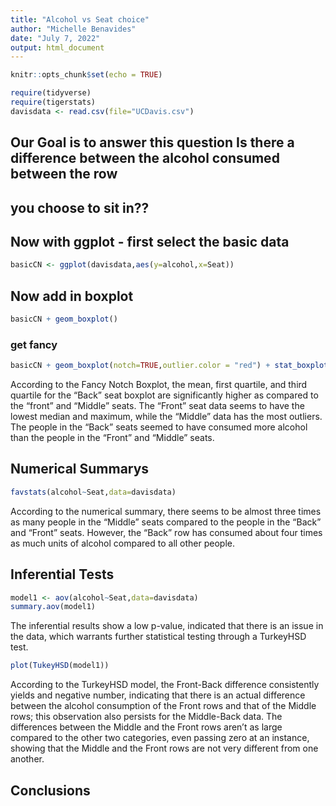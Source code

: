 ```yaml
---
title: "Alcohol vs Seat choice"
author: "Michelle Benavides"
date: "July 7, 2022"
output: html_document
---
```


```r
knitr::opts_chunk$set(echo = TRUE)
```

```r
require(tidyverse)
require(tigerstats)
davisdata <- read.csv(file="UCDavis.csv")
```
## Our Goal is to answer this question Is there a difference between the alcohol consumed between the row
## you choose to sit in??

## Now with ggplot - first select the basic data

```r
basicCN <- ggplot(davisdata,aes(y=alcohol,x=Seat))
```
## Now add in boxplot

```r
basicCN + geom_boxplot()
```
  
  
### get fancy  

```r
basicCN + geom_boxplot(notch=TRUE,outlier.color = "red") + stat_boxplot(geom ='errorbar') + labs(title="Fancy notch boxplot \n with 2 lines")
```

According to the Fancy Notch Boxplot, the mean, first quartile, and third quartile for the "Back" seat boxplot are significantly higher as  compared to the "front" and "Middle" seats. The "Front" seat data seems to have the lowest median and maximum, while the "Middle" data has the most outliers. The people in the "Back" seats seemed to have consumed more alcohol than the people in the "Front" and "Middle" seats. 

## Numerical Summarys 

```r
favstats(alcohol~Seat,data=davisdata)
```

According to the numerical summary, there seems to be almost three times as many people in the "Middle" seats compared to the people in the "Back" and "Front" seats. However, the "Back" row has consumed about four times as much units of alcohol compared to all other people. 

## Inferential Tests

```r
model1 <- aov(alcohol~Seat,data=davisdata)
summary.aov(model1)
```

The inferential results show a low p-value, indicated that there is an issue in the data, which warrants further statistical testing through a TurkeyHSD test. 

```r
plot(TukeyHSD(model1))
```

According to the TurkeyHSD model, the Front-Back difference consistently yields and negative number, indicating that there is an actual difference between the alcohol consumption  of the Front rows and that of the Middle rows; this observation also persists for the Middle-Back data. The differences between  the Middle and the Front rows aren't as large compared to the other two categories, even passing zero at an instance, showing that the Middle and the Front rows are not very different from one another. 

## Conclusions


